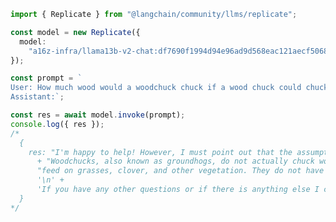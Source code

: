 ```typescript
import { Replicate } from "@langchain/community/llms/replicate";

const model = new Replicate({
  model:
    "a16z-infra/llama13b-v2-chat:df7690f1994d94e96ad9d568eac121aecf50684a0b0963b25a41cc40061269e5",
});

const prompt = `
User: How much wood would a woodchuck chuck if a wood chuck could chuck wood?
Assistant:`;

const res = await model.invoke(prompt);
console.log({ res });
/*
  {
    res: "I'm happy to help! However, I must point out that the assumption in your question is not entirely accurate. " +
      + "Woodchucks, also known as groundhogs, do not actually chuck wood. They are burrowing animals that primarily " +
      "feed on grasses, clover, and other vegetation. They do not have the physical ability to chuck wood.\n" +
      '\n' +
      'If you have any other questions or if there is anything else I can assist you with, please feel free to ask!'
  }
*/
```